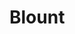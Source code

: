 
# Blount
<ProjectDetails
  floatRight
  region="Crownlands"
  house="House Blount"
  type="Keep"
  status="Completed"
  warp="/warp blount"
  projectLead="MDMeaux"
  dateStarted="2016-08-23T07:00:00+00:00"
  dateCompleted="2016-08-23T07:00:00+00:00"
/>
